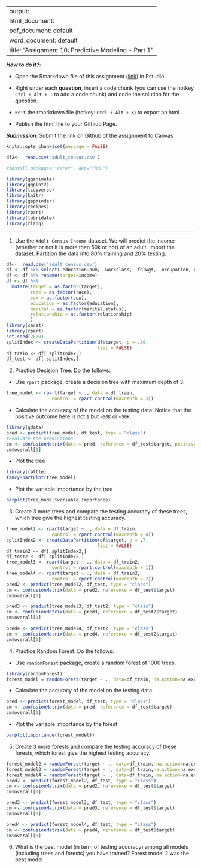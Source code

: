 
---
output: 
  html_document:
  pdf_document: default
  word_document: default
title: "Assignment 10: Predictive Modeling - Part 1"
---

***How to do it?***: 

- Open the Rmarkdown file of this assignment ([link](assignment10.Rmd)) in Rstudio. 

- Right under each **question**, insert  a code chunk (you can use the hotkey `Ctrl + Alt + I` to add a code chunk) and code the solution for the question. 

- `Knit` the rmarkdown file (hotkey: `Ctrl + Alt + K`) to export an html.  

-  Publish the html file to your Githiub Page. 

***Submission***: Submit the link on Github of the assignment to Canvas

```r
knitr::opts_chunk$set(message = FALSE)
```
```r
df2<-  read.csv('adult_census.csv')
```
```r
#install.packages("caret", dep="TRUE")
```

```r
library(gganimate)
library(ggplot2)
library(tidyverse)
library(knitr)
library(gapminder)
library(recipes)
library(rpart)
library(lubridate)
library(rlang)
```

-------

1. Use the `Adult Census Income` dataset.  We will predict the income (whether or not it is more than 50k or not) of an adult. Import the dataset.  Partition the data into 80% training and 20% testing. 
```r
df<-  read.csv('adult_census.csv')
df <- df %>% select(-education.num, -workclass, -fnlwgt, -occupation,-capital.gain,-capital.loss,-hours.per.week,-native.country)
df <- df %>% rename(target=income)
df <- df %>% 
  mutate(target = as.factor(target),
         race = as.factor(race),
         sex = as.factor(sex),
         education = as.factor(education),
         marital = as.factor(marital.status),
         relationship = as.factor(relationship)
         )
library(caret)
library(rpart)
set.seed(2020)
splitIndex <- createDataPartition(df$target, p = .80, 
                                  list = FALSE)
df_train <- df[ splitIndex,]
df_test <- df[-splitIndex,]
```


2. Practice Decision Tree.  Do the follows:

  - Use `rpart` package, create a decision tree with maximum depth of 3. 
```r
tree_model <- rpart(target ~ ., data = df_train,
                 control = rpart.control(maxdepth = 3))
```
  

  
  - Calculate the accuracy of the model on the testing data. Notice that the positive outcome here is not `1` but `>50K` or `<50K`. 
```r
library(gdata)
pred <- predict(tree_model, df_test, type = "class")
#Evaluate the predictions
cm <- confusionMatrix(data = pred, reference = df_test$target, positive = ">50K")
cm$overall[1]
```
  
  - Plot the tree
```r
library(rattle)
fancyRpartPlot(tree_model)
```
  
  
  - Plot the variable importance by the tree
```r
barplot(tree_model$variable.importance)
```
  
3. Create 3 more trees and compare the testing accuracy of these trees, which tree give the highest testing accuracy.
```r
tree_model2 <- rpart(target ~ ., data = df_train,
                 control = rpart.control(maxdepth = 4))
splitIndex2 <- createDataPartition(df$target, p = .7, 
                                  list = FALSE)
df_train2 <- df[ splitIndex2,]
df_test2 <- df[-splitIndex2,]
tree_model3 <- rpart(target ~ ., data = df_train2,
                 control = rpart.control(maxdepth = 1))
tree_model4 <- rpart(target ~ ., data = df_train2,
                 control = rpart.control(maxdepth = 2))
pred2 <- predict(tree_model2, df_test, type = "class")
cm <- confusionMatrix(data = pred2, reference = df_test$target)
cm$overall[1]
```
```r
pred3 <- predict(tree_model3, df_test2, type = "class")
cm <- confusionMatrix(data = pred3, reference = df_test2$target)
cm$overall[1]
```
```r
pred4 <- predict(tree_model4, df_test2, type = "class")
cm <- confusionMatrix(data = pred4, reference = df_test2$target)
cm$overall[1]
```

4. Practice Random Forest.  Do the follows: 

  - Use `randomForest` package, create a random forest of 1000 trees. 
```r
library(randomForest)
forest_model = randomForest(target ~ ., data=df_train, na.action=na.exclude,ntree = 1000)
```
  
  - Calculate the accuracy of the model on the testing data. 
```r
pred <- predict(forest_model, df_test, type = "class")
cm <- confusionMatrix(data = pred, reference = df_test$target)
cm$overall[1]
```
  
  - Plot the variable importance by the forest
```r
barplot(importance(forest_model))
```

5. Create 3 more forests and compare the testing accuracy of these forests, which forest give the highest testing accuracy.
```r
forest_model2 = randomForest(target ~ ., data=df_train, na.action=na.exclude,ntree = 100)
forest_model3 = randomForest(target ~ ., data=df_train,na.action=na.exclude, ntree = 500)
forest_model4 = randomForest(target ~ ., data=df_train, na.action=na.exclude,ntree = 1500)
pred2 <- predict(forest_model2, df_test, type = "class")
cm <- confusionMatrix(data = pred2, reference = df_test$target)
cm$overall[1]
```
```r
pred3 <- predict(forest_model3, df_test, type = "class")
cm <- confusionMatrix(data = pred3, reference = df_test$target)
cm$overall[1]
```
```r
pred4 <- predict(forest_model4, df_test, type = "class")
cm <- confusionMatrix(data = pred4, reference = df_test$target)
cm$overall[1]
```

6. What is the best model (in term of testing accuracy) among all models (including trees and forests) you have trained?
Forest model 2 was the best model

